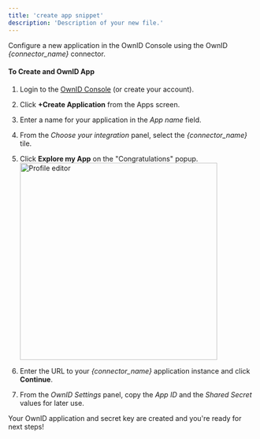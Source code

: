 ```yaml
---
title: 'create app snippet'
description: 'Description of your new file.'
---
```

Configure a new application in the OwnID Console using the OwnID _{connector_name}_ connector.

#### To Create and OwnID App 

1. Login to the [OwnID Console](https://console.ownid.com) (or create your account). 
2. Click **+Create Application** from the Apps screen.
3. Enter a name for your application in the _App name_ field. 
4. From the _Choose your integration_ panel, select the _{connector_name}_ tile. 
1. Click **Explore my App** on the "Congratulations" popup. <img
    src="/images/oi_app_ready.png"
    width="400"
    alt="Profile editor"
/>

1. Enter the URL to your _{connector_name}_ application instance and click **Continue**.
5. From the _OwnID Settings_ panel, copy the _App ID_ and the _Shared Secret_ values for later use.

<Check>Your OwnID application and secret key are created and you're ready for next steps!</Check>


